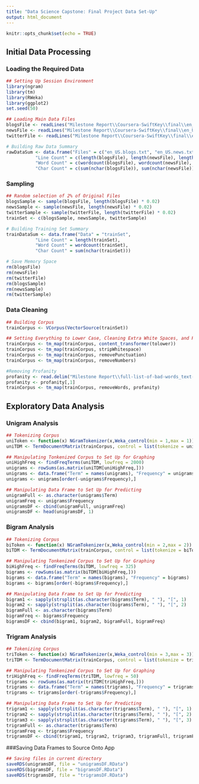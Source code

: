 ---
title: "Data Science Capstone: Final Project Data Set-Up"
output: html_document
---

```{r setup, include=FALSE}
knitr::opts_chunk$set(echo = TRUE)
```

## Initial Data Processing


### Loading the Required Data

```{r message = FALSE, warning = FALSE}
## Setting Up Session Environment
library(ngram)
library(tm)
library(RWeka)
library(ggplot2)
set.seed(50)

## Loading Main Data Files
blogsFile <- readLines("Milestone Report\\Coursera-SwiftKey\\final\\en_US\\en_US.blogs.txt", encoding = "UTF-8", warn = FALSE, skipNul = FALSE)
newsFile <- readLines("Milestone Report\\Coursera-SwiftKey\\final\\en_US\\en_US.news.txt", encoding = "UTF-8", warn = FALSE, skipNul = FALSE)
twitterFile <- readLines("Milestone Report\\Coursera-SwiftKey\\final\\en_US\\en_US.twitter.txt", encoding = "UTF-8", warn = FALSE, skipNul = FALSE)

# Building Raw Data Summary
rawDataSum <- data.frame("Files" = c("en_US.blogs.txt", "en_US.news.txt", "en_US.twitter.txt"),
           "Line Count" = c(length(blogsFile), length(newsFile), length(twitterFile)),
           "Word Count" = c(wordcount(blogsFile), wordcount(newsFile), wordcount(twitterFile)),
           "Char Count" = c(sum(nchar(blogsFile)), sum(nchar(newsFile)), sum(nchar(twitterFile))))
```

### Sampling

```{r message = FALSE, warning = FALSE}
## Random selection of 2% of Original Files
blogsSample <- sample(blogsFile, length(blogsFile) * 0.02)
newsSample <- sample(newsFile, length(newsFile) * 0.02)
twitterSample <- sample(twitterFile, length(twitterFile) * 0.02)
trainSet <- c(blogsSample, newsSample, twitterSample)

# Building Training Set Summary
trainDataSum <- data.frame("Data" = "trainSet",
           "Line Count" = length(trainSet),
           "Word Count" = wordcount(trainSet),
           "Char Count" = sum(nchar(trainSet)))

# Save Memory Space
rm(blogsFile)
rm(newsFile)
rm(twitterFile)
rm(blogsSample)
rm(newsSample)
rm(twitterSample)
```

### Data Cleaning

```{r message = FALSE, warning = FALSE}
## Building Corpus
trainCorpus <- VCorpus(VectorSource(trainSet))

## Setting Everything to Lower Case, Cleaning Extra White Spaces, and Removing Punctuation and Numbers
trainCorpus <- tm_map(trainCorpus, content_transformer(tolower))
trainCorpus <- tm_map(trainCorpus, stripWhitespace)
trainCorpus <- tm_map(trainCorpus, removePunctuation)
trainCorpus <- tm_map(trainCorpus, removeNumbers)

#Removing Profanity
profanity <- read.delim("Milestone Report\\full-list-of-bad-words_text-file_2018_07_30.txt", sep = ":", header = FALSE)
profanity <- profanity[,1]
trainCorpus <- tm_map(trainCorpus, removeWords, profanity)
```



## Exploratory Data Analysis


### Unigram Analysis

```{r message = FALSE, warning = FALSE}
## Tokenizing Corpus
uniToken <- function(x) NGramTokenizer(x,Weka_control(min = 1,max = 1))
uniTDM <- TermDocumentMatrix(trainCorpus, control = list(tokenize = uniToken))

## Manipulating Tonkenized Corpus to Set Up for Graphing
uniHighFreq <- findFreqTerms(uniTDM, lowfreq = 2000)
unigrams <- rowSums(as.matrix(uniTDM[uniHighFreq,]))
unigrams <- data.frame("Term" = names(unigrams), "Frequency" = unigrams)
unigrams <- unigrams[order(-unigrams$Frequency),]

## Manipulating Data Frame to Set Up for Predicting
unigramFull <- as.character(unigrams$Term)
unigramFreq <- unigrams$Frequency
unigramsDF <- cbind(unigramFull, unigramFreq)
unigramsDF <- head(unigramsDF, 1)
```

### Bigram Analysis

```{r message = FALSE, warning = FALSE}
## Tokenizing Corpus
biToken <- function(x) NGramTokenizer(x,Weka_control(min = 2,max = 2))
biTDM <- TermDocumentMatrix(trainCorpus, control = list(tokenize = biToken))

## Manipulating Tonkenized Corpus to Set Up for Graphing
biHighFreq <- findFreqTerms(biTDM, lowfreq = 325)
bigrams <- rowSums(as.matrix(biTDM[biHighFreq,]))
bigrams <- data.frame("Term" = names(bigrams), "Frequency" = bigrams)
bigrams <- bigrams[order(-bigrams$Frequency),]

## Manipulating Data Frame to Set Up for Predicting
bigram1 <- sapply(strsplit(as.character(bigrams$Term), " "), "[", 1)
bigram2 <- sapply(strsplit(as.character(bigrams$Term), " "), "[", 2)
bigramFull <- as.character(bigrams$Term)
bigramFreq <- bigrams$Frequency
bigramsDF <- cbind(bigram1, bigram2, bigramFull, bigramFreq)
```

### Trigram Analysis

```{r message = FALSE, warning = FALSE}
## Tokenizing Corpus
triToken <- function(x) NGramTokenizer(x,Weka_control(min = 3,max = 3))
triTDM <- TermDocumentMatrix(trainCorpus, control = list(tokenize = triToken))

## Manipulating Tonkenized Corpus to Set Up for Graphing
triHighFreq <- findFreqTerms(triTDM, lowfreq = 50)
trigrams <- rowSums(as.matrix(triTDM[triHighFreq,]))
trigrams <- data.frame("Term" = names(trigrams), "Frequency" = trigrams)
trigrams <- trigrams[order(-trigrams$Frequency),]

## Manipulating Data Frame to Set Up for Predicting
trigram1 <- sapply(strsplit(as.character(trigrams$Term), " "), "[", 1)
trigram2 <- sapply(strsplit(as.character(trigrams$Term), " "), "[", 2)
trigram3 <- sapply(strsplit(as.character(trigrams$Term), " "), "[", 3)
trigramFull <- as.character(trigrams$Term)
trigramFreq <- trigrams$Frequency
trigramsDF <- cbind(trigram1, trigram2, trigram3, trigramFull, trigramFreq)
```



###Saving Data Frames to Source Onto App

```{r message = FALSE, warning = FALSE}
## Saving files in current directory
saveRDS(unigramsDF, file = "unigramsDF.RData")
saveRDS(bigramsDF, file = "bigramsDF.RData")
saveRDS(trigramsDF, file = "trigramsDF.RData")
```

